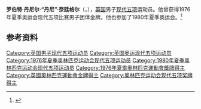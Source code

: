 {{NoteTA|G1=Sports}}
'''罗伯特·丹尼尔·“丹尼”·奈廷格尔'''（{{lang-en|Robert Daniel "Danny" Nightingale}}，{{bd|1954年|5月21日|}}），[[英国|英国]]男子[[现代五项|现代五项]]运动员。他曾获得1976年夏季奥运会现代五项比赛男子团体金牌。他也参加了1980年夏季奥运会。<ref>{{Cite web|title=Robert NIGHTINGALE|url=https://www.olympic.org/robert-nightingale|accessdate=2021-03-17|date=2021-03-17|work=International Olympic Committee|language=en|archive-date=2016-10-06|archive-url=https://web.archive.org/web/20161006220953/https://www.olympic.org/robert-nightingale}}</ref>

== 参考资料 ==
{{reflist}}

{{奥林匹克运动会现代五项比赛男子团体冠军}}

{{Authority control}}
{{DEFAULTSORT:Nightingale, Danny}}
[[Category:英国男子现代五项运动员|Category:英国男子现代五项运动员]]
[[Category:英国奥运现代五项运动员|Category:英国奥运现代五项运动员]]
[[Category:1976年夏季奥林匹克运动会现代五项运动员|Category:1976年夏季奥林匹克运动会现代五项运动员]]
[[Category:1980年夏季奥林匹克运动会现代五项运动员|Category:1980年夏季奥林匹克运动会现代五项运动员]]
[[Category:1976年夏季奧林匹克運動會獎牌得主|Category:1976年夏季奧林匹克運動會獎牌得主]]
[[Category:英國奧林匹克運動會金牌得主|Category:英國奧林匹克運動會金牌得主]]
[[Category:奥林匹克运动会现代五项奖牌得主|Category:奥林匹克运动会现代五项奖牌得主]]